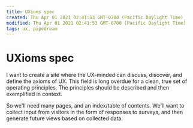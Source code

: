 ```yaml
---
title: UXioms spec
created: Thu Apr 01 2021 02:41:53 GMT-0700 (Pacific Daylight Time)
modified: Thu Apr 01 2021 02:41:53 GMT-0700 (Pacific Daylight Time)
tags: ux, pipedream
---
```


# UXioms spec

I want to create a site where the UX-minded can discuss, discover, and define the axioms of UX. This field is long overdue for a clean, true set of operating principles. The principles should be described and then exemplified in context.

So we'll need many pages, and an index/table of contents. We'll want to collect input from visitors in the form of responses to surveys, and then generate future views based on collected data.
